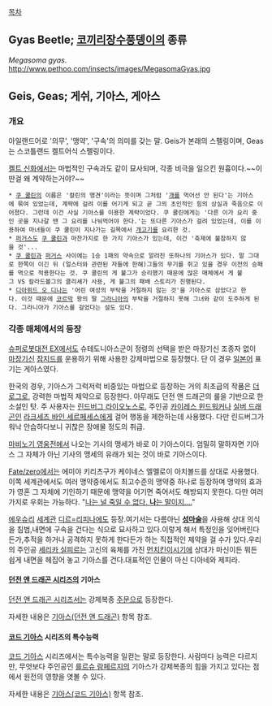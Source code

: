 [[목차]]
== Gyas Beetle; [[코끼리]]장수풍뎅이의 종류 ==
''Megasoma gyas''.
http://www.pethoo.com/insects/images/MegasomaGyas.jpg
== Geis, Geas; 게쉬, 기아스, 게아스 ==

=== 개요 ===
아일랜드어로 '의무', '맹약', '구속'의 의미를 갖는 말. Geis가 본래의 스펠링이며, Geas는 스코틀랜드 켈트어식 스펠링이다.

[[켈트 신화]]에서는 마법적인 구속과도 같이 묘사되며, 각종 비극을 일으킨 원흉이다.~~이딴걸 왜 계약하는거야?~~

 * [[쿠 쿨린]]의 이름은 '컬린의 맹견'이라는 뜻이며 그처럼 '[[개]]를 먹어선 안 된다'는 기아스에 묶여 있었는데, 계략에 걸려 이를 어기게 되고 곧 그의 초인적인 힘의 상실과 죽음으로 이어졌다. 그런데 이건 사실 기아스를 이용한 계략이었다. 쿠 쿨린에게는 '다른 이가 요리 중인 곳을 지나갈 땐 그 요리를 나눠먹어야 한다.'는 또다른 기아스가 걸려 있었는데, 이를 이용하여 마녀들이 쿠 쿨린이 지나가는 길목에서 [[개고기]]를 요리한 것.
 * [[퍼거스]]도 [[쿠 쿨린]]과 마찬가지로 한 가지 기아스가 있는데, 이건 '축제에 불참하지 않을 것'...
 * [[쿠 쿨린]]과 [[퍼거스]] 사이에는 1승 1패의 약속으로 알려진 또하나의 기아스가 있다. 말 그대로 한쪽이 이긴 뒤 (얼스터와 관련된 자들에 한해)그들의 무기를 쥐고 있을 경우 이전의 승패를 역으로 적용한다는 것. 쿠 쿨린의 게 불그가 승리했기 때문에 많은 매체에서 게 불그 VS 칼라드볼그의 클리셰가 사용, 게 불그의 패배 스토리가 진행된다.
 * [[디아뮈드 오 디나]]는 '어린 여성의 부탁을 거절하지 않는 것'을 기아스로 삼았다고 한다. 이것 때문에 [[코르막]] 왕의 딸 [[그라니아]]의 부탁을 거절하지 못해 그녀와 같이 도주하게 된다. 그라니아가 기아스를 걸었다는 설도 있다.

=== 각종 매체에서의 등장 ===
[[슈퍼로봇대전 EX]]에서도 슈테도니아스군이 정령의 선택을 받은 마장기신 조종자 없이 [[마장기신]] [[잠지드]]를 운용하기 위해 사용한 강제마법으로 등장했다. 단 이 경우 [[일본어]] 표기는 게아스였다.

한국의 경우, 기아스가 그럭저럭 비중있는 마법으로 등장하는 거의 최초급의 작품은 [[더 로그]]로, 강력한 마법적 제약으로 등장한다. 아무래도 던전 앤 드래곤의 룰을 기반으로 한 소설인 탓. 주 사용자는 [[린드버그 라이오노스]]로, 주인공 [[카이레스 윈드워커]]나 [[실버 드래곤]]인 [[라크세즈 바인 세르페세스]]에게 걸어 행동을 제한하는데 사용했다. 다만 린드버그가 워낙 안습하다보니 귀찮은 장애물 정도의 취급.

[[마비노기 영웅전]]에서 나오는 기사의 맹세가 바로 이 기아스이다. 엄밀히 말하자면 기아스 그 자체가 아닌 기사의 맹세의 유래가 되는 것이 바로 기아스이다.

[[Fate/zero]]에서는 에미야 키리츠구가 케이네스 엘멜로이 아치볼드를 상대로 사용했다.이쪽 세계관에서도 여러 맹약중에서도 최고수준의 맹약중 하나로 등장하며 맹약의 효과가 영혼 그 자체에 기인하기 때문에 맹약을 어기면 죽어서도 해방되지 못한다. 다만 여러가지로 우회는 가능하다.  "[[거짓말은 하지 않는다|나는 널 죽일 수 없다. '''나'''는 말이지….]]"

[[에우슈리]] [[세계관]] [[디르=리피나]]에도 등장.여기서는 다름아닌 '''[[성마술]]'''을 사용해 상대 의식을 침범,내면에 구속을 건다는 식으로 묘사하고 있다.이렇게 해서 특정인을 잊어버린다든가,추적을 하거나 공격하지 못하게 한다든가 하는 직접적인 제약을 걸 수가 있다.우리의 주인공 [[세리카 실피르]]는 고신의 육체를 가진 [[먼치킨]]이시기에 상대가 마신이든 뭐든 쉽게 내면을 헤집어 놓고 기아스를 건다.대표적인 인물이 마신 디아네와 제피라. 

==== [[던전 앤 드래곤 시리즈]]의 기아스 ====
[[던전 앤 드래곤 시리즈]]서는 강제복종 [[주문]]으로 등장한다.

자세한 내용은 [[기아스(던전 앤 드래곤)]] 항목 참조.

==== [[코드 기아스]] 시리즈의 특수능력 ====
[[코드 기아스]] 시리즈에서는 특수능력을 일컫는 말로 등장한다. 사람마다 능력은 다르지만, 무엇보다 주인공인 [[를르슈 람페르지]]의 기아스가 강제복종의 힘을 가지고 있다는 점에서 원전의 영향을 엿볼 수 있다.

자세한 내용은 [[기아스(코드 기아스)]] 항목 참조.
